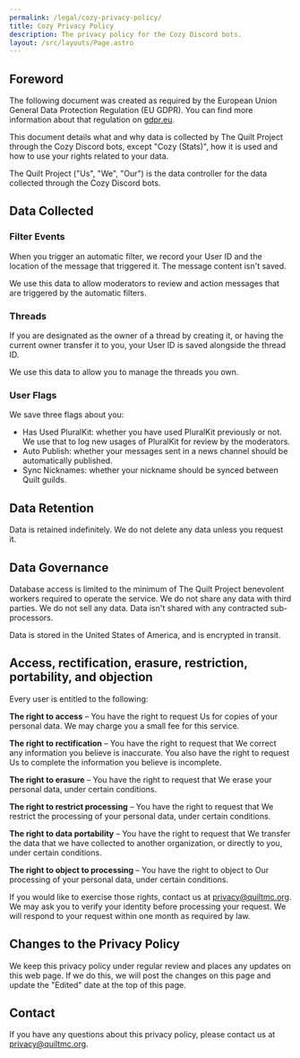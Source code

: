 ```yaml
---
permalink: /legal/cozy-privacy-policy/
title: Cozy Privacy Policy
description: The privacy policy for the Cozy Discord bots.
layout: /src/layouts/Page.astro
---
```


## Foreword

The following document was created as required by the European Union General Data Protection Regulation (EU GDPR).
You can find more information about that regulation on [gdpr.eu](https://gdpr.eu/).

This document details what and why data is collected by The Quilt Project through the Cozy Discord bots, except "Cozy (Stats)", how it is used and how to use your rights related to your data.

The Quilt Project ("Us", "We", "Our") is the data controller for the data collected through the Cozy Discord bots.

## Data Collected

### Filter Events

When you trigger an automatic filter, we record your User ID and the location of the message that triggered it.
The message content isn't saved.

We use this data to allow moderators to review and action messages that are triggered by the automatic filters.

### Threads

If you are designated as the owner of a thread by creating it, or having the current owner transfer it to you,
your User ID is saved alongside the thread ID.

We use this data to allow you to manage the threads you own.

### User Flags

We save three flags about you:
- Has Used PluralKit: whether you have used PluralKit previously or not. We use that to log new usages of PluralKit for review by the moderators.
- Auto Publish: whether your messages sent in a news channel should be automatically published.
- Sync Nicknames: whether your nickname should be synced between Quilt guilds.

## Data Retention

Data is retained indefinitely. We do not delete any data unless you request it.

## Data Governance

Database access is limited to the minimum of The Quilt Project benevolent workers required to operate the service. We do not share any data with third parties. We do not sell any data. Data isn't shared with any contracted sub-processors.

Data is stored in the United States of America, and is encrypted in transit.
## Access, rectification, erasure, restriction, portability, and objection

Every user is entitled to the following:

**The right to access** – You have the right to request Us for copies of your personal data.
We may charge you a small fee for this service.

**The right to rectification** – You have the right to request that We correct any information
you believe is inaccurate. You also have the right to request Us to complete the information
you believe is incomplete.

**The right to erasure** – You have the right to request that We erase your personal data,
under certain conditions.

**The right to restrict processing** – You have the right to request that We restrict the
processing of your personal data, under certain conditions.

**The right to data portability** – You have the right to request that We transfer the data
that we have collected to another organization, or directly to you, under certain conditions.

**The right to object to processing** – You have the right to object to Our processing of
your personal data, under certain conditions.

If you would like to exercise those rights, contact us at [privacy@quiltmc.org](mailto:privacy@quiltmc.org).
We may ask you to verify your identity before processing your request.
We will respond to your request within one month as required by law.

## Changes to the Privacy Policy

We keep this privacy policy under regular review and places any updates on this web page.
If we do this, we will post the changes on this page and update the "Edited" date at the top of this page.

## Contact

If you have any questions about this privacy policy, please contact us at
[privacy@quiltmc.org](mailto:privacy@quiltmc.org).
